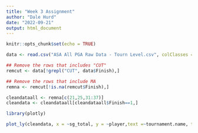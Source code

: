```yaml
---
title: "Week 3 Assignment"
author: "Dale Hurd"
date: "2022-09-21"
output: html_document
---
```


```r
knitr::opts_chunk$set(echo = TRUE)
```


```r
data <- read.csv("ASA All PGA Raw Data - Tourn Level.csv", colClasses = "character")  ## define the input data set equal to 'data'

## Remove the rows that includes "CUT"
remcut <- data[!grepl("CUT", data$Finish),]

## Remove the rows that include MA
remna <- remcut[!is.na(remcut$Finish),]

cleandataall <- remna[c(21,25,31:37)]
cleandata <- cleandataall[cleandataall$Finish==1,]


```


```r

library(plotly)

plot_ly(cleandata, x = ~sg_total, y = ~player,text =~tournament.name, type = "scatter")

```
